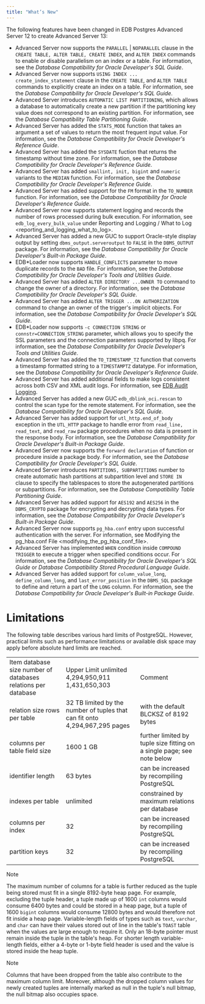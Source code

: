 ```yaml
---
title: "What’s New"
---
```


<div id="whats_new" class="registered_link"></div>




The following features have been changed in EDB Postgres Advanced Server 12 to create Advanced Server 13:

  - Advanced Server now supports the `PARALLEL` | `NOPARALLEL` clause in the `CREATE TABLE, ALTER TABLE, CREATE INDEX`, and `ALTER INDEX` commands to enable or disable parallelism on an index or a table. For information, see the *Database Compatibility for Oracle Developer's SQL Guide*.
  - Advanced Server now supports `USING INDEX ... create_index_statement` clause in the `CREATE TABLE`, and `ALTER TABLE` commands to explicitly create an index on a table. For information, see the *Database Compatibility for Oracle Developer's SQL Guide*.
  - Advanced Server introduces `AUTOMATIC LIST PARTITIONING`, which allows a database to automatically create a new partition if the partitioning key value does not correspond to an existing partition. For information, see the *Database Compatibility Table Partitioning Guide*.
  - Advanced Server has added the `STATS_MODE` function that takes an argument a set of values to return the most frequent input value. For information, see the *Database Compatibility for Oracle Developer's Reference Guide*.
  - Advanced Server has added the `SYSDATE` fuction that returns the timestamp without time zone. For information, see the *Database Compatibility for Oracle Developer's Reference Guide*.
  - Advanced Server has added `smallint, init, bigint` and `numeric` variants to the `MEDIAN` function. For information, see the *Database Compatibility for Oracle Developer's Reference Guide*.
  - Advanced Server has added support for the `FM` format in the `TO_NUMBER` function. For information, see the *Database Compatibility for Oracle Developer's Reference Guide*.
  - Advanced Server now supports statement logging and records the number of rows processed during bulk execution. For information, see `edb_log_every_bulk_value` under <span class="title-ref">Reporting and Logging / What to Log \<reporting_and_logging_what_to_log\></span>.
  - Advanced Server has added a new GUC to support Oracle-style display output by setting `dbms_output.serveroutput` to `FALSE` in the `DBMS_OUTPUT` package. For information, see the *Database Compatibility for Oracle Developer's Built-in Package Guide*.
  - EDB*Loader now supports `HANDLE_CONFLICTS` parameter to move duplicate records to the `BAD` file. For information, see the *Database Compatibility for Oracle Developer's Tools and Utilities Guide*.
  - Advanced Server has added `ALTER DIRECTORY ...OWNER TO` command to change the owner of a directory. For information, see the *Database Compatibility for Oracle Developer's SQL Guide*.
  - Advanced Server has added `ALTER TRIGGER ...ON AUTHORIZATION` command to change an owner of the trigger's implicit objects. For information, see the *Database Compatibility for Oracle Developer's SQL Guide*.
  - EDB*Loader now supports `-c CONNECTION STRING` or `connstr=CONNECTION_STRING` parameter, which allows you to specify the SSL parameters and the connection parameters supported by libpq. For information, see the *Database Compatibility for Oracle Developer's Tools and Utilities Guide*.
  - Advanced Server has added the `TO_TIMESTAMP_TZ` function that converts a timestamp formatted string to a `TIMESTAMPTZ` datatype. For information, see the *Database Compatibility for Oracle Developer's Reference Guide*.
  - Advanced Server has added additional fields to make logs consistent across both CSV and XML audit logs. For information, see [EDB Audit Logging](../08_edb_audit_logging/#edb_audit_logging).
  - Advanced Server has added a new GUC `edb_dblink_oci.rescan` to control the scan type for the remote statement. For information, see the *Database Compatibility for Oracle Developer's SQL Guide*.
  - Advanced Server has added support for `utl_http.end_of_body` exception in the `UTL_HTTP` package to handle error from `read_line, read_text`, and `read_raw` package procedures when no data is present in the response body. For information, see the *Database Compatibility for Oracle Developer's Built-in Package Guide*.
  - Advanced Server now supports the `forward declaration` of function or procedure inside a package body. For information, see the *Database Compatibility for Oracle Developer's SQL Guide*.
  - Advanced Server introduces `PARTITIONS, SUBPARTITIONS` number to create automatic hash partitions at subpartition level and `STORE IN` clause to specify the tablespaces to store the autogenerated partitions or subpartitions. For information, see the *Database Compatibility Table Partitioning Guide*.
  - Advanced Server has added support for `AES192` and `AES256` in the `DBMS_CRYPTO` package for encrypting and decrypting data types. For information, see the *Database Compatibility for Oracle Developer's Built-in Package Guide*.
  - Advanced Server now supports `pg_hba.conf` entry upon successful authentication with the server. For information, see <span class="title-ref">Modifying the pg_hba.conf File \<modifying_the_pg_hba_conf_file\></span>.
  - Advanced Server has implemented `WHEN` condition inside `COMPOUND TRIGGER` to execute a trigger when specified conditions occur. For information, see the *Database Compatibility for Oracle Developer's SQL Guide* or *Database Compatibility Stored Procedural Language Guide*.
  - Advanced Server has added support for `column_value_long`, `define_column_long`, and `last_error_position` in the `DBMS_SQL` package to define and return a part of the `LONG` column. For information, see the *Database Compatibility for Oracle Developer's Built-in Package Guide*.

# Limitations

The following table describes various hard limits of PostgreSQL. However, practical limits such as performance limitations or available disk space may apply before absolute hard limits are reached.

|                                                               |                                                                             |                                                                        |
| ------------------------------------------------------------- | --------------------------------------------------------------------------- | ---------------------------------------------------------------------- |
| Item database size number of databases relations per database | Upper Limit unlimited 4,294,950,911 1,431,650,303                           | Comment                                                                |
| relation size rows per table                                  | 32 TB limited by the number of tuples that can fit onto 4,294,967,295 pages | with the default BLCKSZ of 8192 bytes                                  |
| columns per table field size                                  | 1600 1 GB                                                                   | further limited by tuple size fitting on a single page; see note below |
| identifier length                                             | 63 bytes                                                                    | can be increased by recompiling PostgreSQL                             |
| indexes per table                                             | unlimited                                                                   | constrained by maximum relations per database                          |
| columns per index                                             | 32                                                                          | can be increased by recompiling PostgreSQL                             |
| partition keys                                                | 32                                                                          | can be increased by recompiling PostgreSQL                             |

<div class="note">

<div class="title">

Note

</div>

The maximum number of columns for a table is further reduced as the tuple being stored must fit in a single 8192-byte heap page. For example, excluding the tuple header, a tuple made up of 1600 `int` columns would consume 6400 bytes and could be stored in a heap page, but a tuple of 1600 `bigint` columns would consume 12800 bytes and would therefore not fit inside a heap page. Variable-length fields of types such as `text`, `varchar`, and `char` can have their values stored out of line in the table's `TOAST` table when the values are large enough to require it. Only an 18-byte pointer must remain inside the tuple in the table's heap. For shorter length variable-length fields, either a 4-byte or 1-byte field header is used and the value is stored inside the heap tuple.

</div>

<div class="note">

<div class="title">

Note

</div>

Columns that have been dropped from the table also contribute to the maximum column limit. Moreover, although the dropped column values for newly created tuples are internally marked as null in the tuple's null bitmap, the null bitmap also occupies space.

</div>
